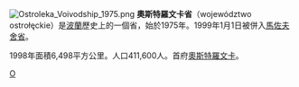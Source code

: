 [[File:Ostroleka_Voivodship_1975.png|right]]
'''奧斯特羅文卡省'''（województwo ostrołęckie）是[[波蘭|波蘭]]歷史上的一個省，始於1975年。1999年1月1日被併入[[馬佐夫舍省|馬佐夫舍省]]。

1998年面積6,498平方公里。人口411,600人。首府[[奧斯特羅文卡|奧斯特羅文卡]]。

[[Category:波蘭省份_(1975-1998)|O]]